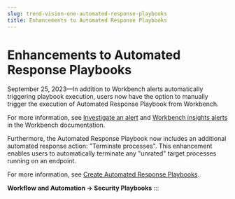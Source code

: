 ```yaml
---
slug: trend-vision-one-automated-response-playbooks
title: Enhancements to Automated Response Playbooks
---
```

# Enhancements to Automated Response Playbooks

September 25, 2023—In addition to Workbench alerts automatically triggering playbook execution, users now have the option to manually trigger the execution of Automated Response Playbook from Workbench.

For more information, see [Investigate an alert](investigating-alert.mdx) and [Workbench insights alerts](alerts-workbench-insights.mdx) in the Workbench documentation.

Furthermore, the Automated Response Playbook now includes an additional automated response action: "Terminate processes". This enhancement enables users to automatically terminate any "unrated" target processes running on an endpoint.

For more information, see [Create Automated Response Playbooks](create-automated-response-playbooks.mdx).

**Workflow and Automation → Security Playbooks**
:::
